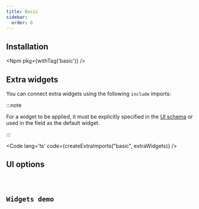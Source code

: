 ```yaml
---
title: Basic
sidebar:
  order: 0
---
```






## Installation

<Npm pkg={withTag('basic')} />

## Extra widgets

You can connect extra widgets using the following `include` imports:

:::note

For a widget to be applied, it must be explicitly specified in the
[UI schema](../../form/ui-schema/#ui-components)
or used in the field as the default widget.

:::

<Code lang='ts' code={createExtraImports("basic", extraWidgets)} />

## UI options

<Code code={uiOptionsCode} lang="typescript" />

## Widgets demo

<Tabs>
  <TabItem label='Form'>
    <FormCard>
      <Form client:only="svelte" />
    </FormCard>
  </TabItem>
  <TabItem label="JSON Schema" >
    <Code lang="json" code={JSON.stringify(schemas.schema, replacer, 2)} />
  </TabItem>
  <TabItem label="UI Schema">
    <Code lang="json" code={JSON.stringify(schemas.uiSchema, replacer, 2)} />
  </TabItem>
</Tabs>
